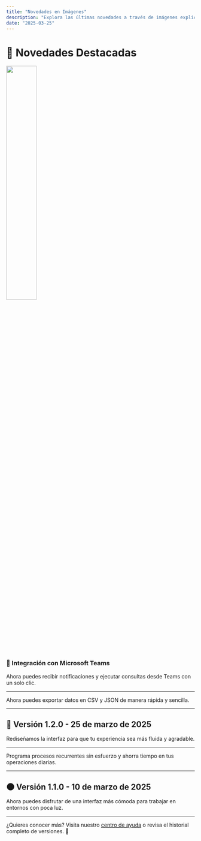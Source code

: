 ```yaml
---
title: "Novedades en Imágenes"
description: "Explora las últimas novedades a través de imágenes explicativas."
date: "2025-03-25"
---
```



# 🌟 Novedades Destacadas


<div style={{ display: 'flex', alignItems: 'center', gap: '20px' }}>
  <img src="./release/Flow.gif" width="40%" />
  <div>
    <h3>🚀 Integración con Microsoft Teams</h3>
    <p>Ahora puedes recibir notificaciones y ejecutar consultas desde Teams con un solo clic.</p>
  </div>
</div>



---

<Admonition type="success" title="Exportación a nuevos formatos">
  Ahora puedes exportar datos en CSV y JSON de manera rápida y sencilla.
</Admonition>



---

## 🎨 Versión 1.2.0 - 25 de marzo de 2025

<Admonition type="new" title="Nuevo diseño más intuitivo">
  Rediseñamos la interfaz para que tu experiencia sea más fluida y agradable.
</Admonition>


---

<Admonition type="tip" title="Automatización de tareas">
  Programa procesos recurrentes sin esfuerzo y ahorra tiempo en tus operaciones diarias.
</Admonition>



---

## 🌑 Versión 1.1.0 - 10 de marzo de 2025

<Admonition type="info" title="Modo Oscuro">
  Ahora puedes disfrutar de una interfaz más cómoda para trabajar en entornos con poca luz.
</Admonition>



---

¿Quieres conocer más? Visita nuestro [centro de ayuda](#) o revisa el historial completo de versiones. 🚀
